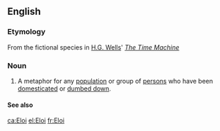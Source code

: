 {{also|Éloi}}
==English==

===Etymology===
From the fictional species in [[w:H.G. Wells|H.G. Wells]]' ''[[w:The Time Machine|The Time Machine]]''

===Noun===
{{en-noun|Eloi}}
# A metaphor for any [[population]] or group of [[persons]] who have been [[domesticated]] or [[dumbed down]].

====See also====
{{projectlinks
|pedia}}

[[ca:Eloi]]
[[el:Eloi]]
[[fr:Eloi]]